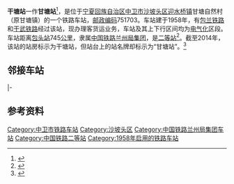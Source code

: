 {{noteTA
|1=zh-cn:始发车次; zh-hk:列車班次;
|2=zh-cn:车次; zh-hk:班次;
}}
{{Not|甘棠站}}
{{Infobox China railway station
| 车站名称 = 干塘站
| 图片 = 
| 图片介绍 = 
| 其他名称 = 甘塘站
| 车站名称拼音 = Gantang Zhan
| 英文名称 = Gantang Railway Station
| 车站代码 = 14978<ref>{{cite book|title=中华人民共和国铁路车站代码（GB/T 10302-2010）|publisher=中国标准出版社|year=2010|isbn=155066140495|ignore-isbn-error=true|pages=11}}</ref>
| 电报码 = GNJ
| 拼音码 = GTA
| 车站地址 = [[宁夏回族自治区|宁夏回族自治区]][[中卫市|中卫市]][[沙坡头区|沙坡头区]]
| 坐标 = {{coord|37|27|18.6|N|104|31|30.5|E|display=inline,title}}
| 归属 = [[中国铁路兰州局集团|中国铁路兰州局集团]][[银川车务段|银川车务段]]<ref>{{cite news|url=http://gs.people.com.cn/n2/2016/1028/c210563-29219360.html|title=宁夏境内多地降雪　银川车务段多措并举力保畅|publisher=[[人民网|人民网]]-甘肃频道|date=2016-10-28|accessdate=2017-01-03|archivedate=2017-01-04|archiveurl=https://web.archive.org/web/20170104000720/http://gs.people.com.cn/n2/2016/1028/c210563-29219360.html|dead-url=no}}</ref>
| 线路 = [[包兰铁路|包兰铁路]]、[[干武铁路|干武铁路]]
| 车站等级 = [[二等站_(中铁)|二等站]]
}}
'''干塘站'''一作'''甘塘站'''<ref>{{cite news|url=http://www.cr21g.com.cn/html/qydt/gldt/10191.html|title=宁夏干塘至甘肃武威南铁路二线开建|publisher=中铁二十一局|date=2014-07-29|accessdate=2015-08-14|archive-date=2016-03-04|archive-url=https://web.archive.org/web/20160304212324/http://www.cr21g.com.cn/html/qydt/gldt/10191.html|dead-url=no}}</ref>，是位于[[宁夏回族自治区|宁夏回族自治区]][[中卫市|中卫市]][[沙坡头区|沙坡头区]][[迎水桥镇|迎水桥镇]]甘塘自然村（原甘塘镇）的一个铁路车站，[[邮政编码|邮政编码]]751703。车站建于1958年，有[[包兰铁路|包兰铁路]]和[[干武铁路|干武铁路]]经过该站，现办理客货运业务，车站及其上下行区间均为[[电气化|电气化]]区段。车站距离[[包头站|包头站]]745[[公里|公里]]，隶属[[中国铁路兰州局集团|中国铁路兰州局集团]]，是[[二等站_(中铁)|二等站]]<ref>{{Cite book|title=中国铁路站名词典|last=[[孙本祥|孙本祥]]主编|first=|publisher=北京：[[中国铁道出版社|中国铁道出版社]]|year=2003.04|isbn=7-113-03941-3|location=|pages=618-622}}</ref>。截至2014年，该站的站房标示为干塘站，但站台上的站名牌却标示为“甘塘站”。<ref>{{Cite web|title=坐上火车：去拉萨|url=http://pic.feeyo.com/posts/603/6033923.html|accessdate=2015-08-14|archive-url=https://web.archive.org/web/20150731001754/http://pic.feeyo.com/posts/603/6033923.html|archive-date=2015-07-31|dead-url=no}}</ref>

==邻接车站==
{{start rail box|[[中国铁路|中国铁路]]}}
{{s-inop|[[一碗泉站|一碗泉站]]|{{站|包头}}方向}}
{{s-line|[[包兰铁路|包兰铁路]]<br />← 13km 干塘站 10km →}}
{{s-inop|[[小红山站_(宁夏回族自治区)|小红山站]]|{{站|兰州}}方向}}
|-
{{terminus}}
{{s-line|[[干武铁路|干武铁路]]<br />{{0}}{{0}}{{0}}{{0}}{{0}}{{0}} 干塘站 26km →}}
{{s-inop|[[岳家井站|岳家井站]]|{{站|武威南}}方向}}
{{end box}}

==参考资料==
{{reflist}}

{{包兰铁路}}
{{干武铁路}}
{{铁路车站小作品}}
{{宁夏小作品}}

[[Category:中卫市铁路车站|Category:中卫市铁路车站]]
[[Category:沙坡头区|Category:沙坡头区]]
[[Category:中国铁路兰州局集团车站|Category:中国铁路兰州局集团车站]]
[[Category:中国铁路二等站|Category:中国铁路二等站]]
[[Category:1958年启用的铁路车站|Category:1958年启用的铁路车站]]